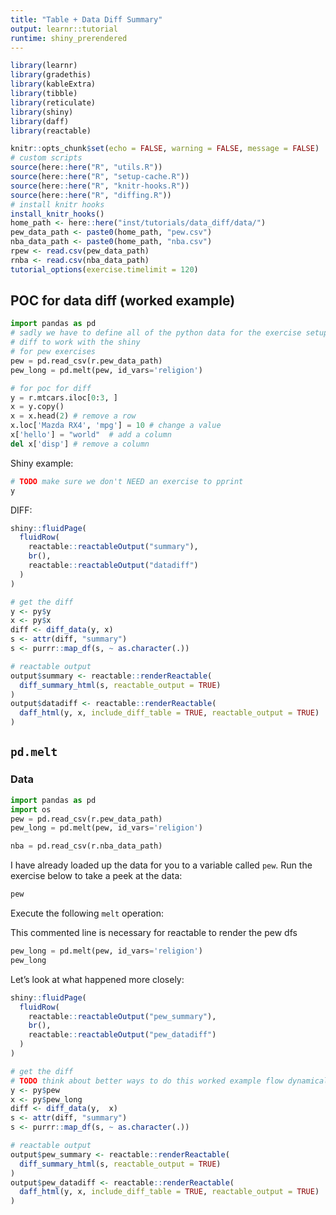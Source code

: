 ```yaml
---
title: "Table + Data Diff Summary"
output: learnr::tutorial
runtime: shiny_prerendered
---
```


```r
library(learnr)
library(gradethis)
library(kableExtra)
library(tibble)
library(reticulate)
library(shiny)
library(daff)
library(reactable)

knitr::opts_chunk$set(echo = FALSE, warning = FALSE, message = FALSE)
# custom scripts
source(here::here("R", "utils.R"))
source(here::here("R", "setup-cache.R"))
source(here::here("R", "knitr-hooks.R"))
source(here::here("R", "diffing.R"))
# install knitr hooks
install_knitr_hooks()
home_path <- here::here("inst/tutorials/data_diff/data/")
pew_data_path <- paste0(home_path, "pew.csv")
nba_data_path <- paste0(home_path, "nba.csv")
rpew <- read.csv(pew_data_path)
rnba <- read.csv(nba_data_path)
tutorial_options(exercise.timelimit = 120)
```

## POC for data diff (worked example)

```python
import pandas as pd
# sadly we have to define all of the python data for the exercise setup and the 
# diff to work with the shiny
# for pew exercises
pew = pd.read_csv(r.pew_data_path)
pew_long = pd.melt(pew, id_vars='religion')

# for poc for diff
y = r.mtcars.iloc[0:3, ]
x = y.copy()
x = x.head(2) # remove a row
x.loc['Mazda RX4', 'mpg'] = 10 # change a value
x['hello'] = "world"  # add a column
del x['disp'] # remove a column
```

Shiny example:

```python
# TODO make sure we don't NEED an exercise to pprint
y
```

<!-- ```{python x, echo=TRUE, opts.label="pprinter"} -->
<!-- x -->
<!-- ``` -->

<!-- These makes it so that the x and y data are SharedData so that reactable can detect it -->
<!-- `r htmltools::knit_print.shiny.tag.list(reactable::reactable(py$x))` -->
<!-- `r htmltools::knit_print.shiny.tag.list(reactable::reactable(py$y))` -->

DIFF:

```r
shiny::fluidPage(
  fluidRow(
    reactable::reactableOutput("summary"),
    br(),
    reactable::reactableOutput("datadiff")
  )
)
```

```r
# get the diff
y <- py$y
x <- py$x
diff <- diff_data(y, x)
s <- attr(diff, "summary")
s <- purrr::map_df(s, ~ as.character(.))

# reactable output 
output$summary <- reactable::renderReactable(
  diff_summary_html(s, reactable_output = TRUE)
)
output$datadiff <- reactable::renderReactable(
  daff_html(y, x, include_diff_table = TRUE, reactable_output = TRUE)
)

```

## `pd.melt`

### Data

```python
import pandas as pd
import os
pew = pd.read_csv(r.pew_data_path)
pew_long = pd.melt(pew, id_vars='religion')

nba = pd.read_csv(r.nba_data_path)
```

I have already loaded up the data for you to a variable called `pew`. Run the exercise below to take a peek at the data:

```python
pew

```

Execute the following `melt` operation:

This commented line is necessary for reactable to render the pew dfs

```python
pew_long = pd.melt(pew, id_vars='religion')
pew_long

```

<!-- TODO: try out the modern pandas tidy data series: https://tomaugspurger.github.io/modern-5-tidy -->

Let's look at what happened more closely:

```r
shiny::fluidPage(
  fluidRow(
    reactable::reactableOutput("pew_summary"),
    br(),
    reactable::reactableOutput("pew_datadiff")
  )
)
```

```r
# get the diff
# TODO think about better ways to do this worked example flow dynamically.
y <- py$pew
x <- py$pew_long
diff <- diff_data(y,  x)
s <- attr(diff, "summary")
s <- purrr::map_df(s, ~ as.character(.))

# reactable output
output$pew_summary <- reactable::renderReactable(
  diff_summary_html(s, reactable_output = TRUE)
)
output$pew_datadiff <- reactable::renderReactable(
  daff_html(y, x, include_diff_table = TRUE, reactable_output = TRUE)
)
```

<!-- ```{python ex-nba-load, exercise=TRUE, exercise.setup="pew_setup", opts.label="pprinter"} -->
<!-- nba -->

<!-- ``` -->




















